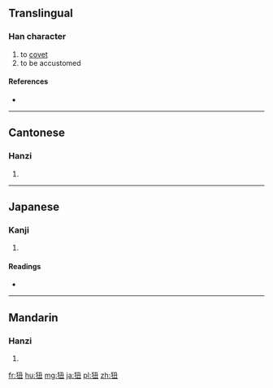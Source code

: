 ==Translingual==

===Han character===
{{Han char|rn=94|rad=犬|as=04|sn=7|four=4721<sub>5</sub>|canj=大竹弓土 (KHNG)}}

# to [[covet]]
# to be accustomed

====References====
* {{Han ref|kx=0707.230|dkj=20289|dj=1120.050|hdz=21337.060|uh=72C3|ud=29379|bh=CB63|bd=52067}}

----

==Cantonese==

===Hanzi===
{{yue-hanzi|jyut=|y=nau2}}

# {{defn|lang=yue|sort=犬04}}

----

==Japanese==

===Kanji===
{{ja-kanji|grade=|rs=犬04}}

# {{defn|lang=ja|sort=犬04}}

====Readings====
* {{ja-readings|on=[[じゅう]] (jū)|kun=[[なれる]] (nareru), [[ならう]] (narau)}}

----

==Mandarin==

===Hanzi===
{{cmn-hanzi|pin=[[niǔ]] ([[niu3]]), [[nǜ]] ([[nü4]])|wg=niu<sup>3</sup>, nü<sup>4</sup>}}

# {{defn|lang=cmn|sort=犬04}}

[[fr:狃]]
[[hu:狃]]
[[mg:狃]]
[[ja:狃]]
[[pl:狃]]
[[zh:狃]]